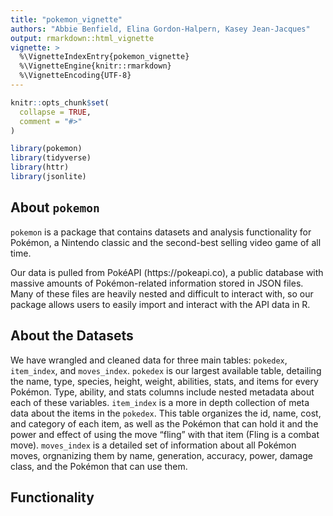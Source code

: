 ```yaml
---
title: "pokemon_vignette"
authors: "Abbie Benfield, Elina Gordon-Halpern, Kasey Jean-Jacques"
output: rmarkdown::html_vignette
vignette: >
  %\VignetteIndexEntry{pokemon_vignette}
  %\VignetteEngine{knitr::rmarkdown}
  %\VignetteEncoding{UTF-8}
---
```


```r
knitr::opts_chunk$set(
  collapse = TRUE,
  comment = "#>"
)
```

```r
library(pokemon)
library(tidyverse)
library(httr)
library(jsonlite)
```

## About `pokemon`
`pokemon` is a package that contains datasets and analysis functionality for Pokémon, a Nintendo classic and the second-best selling video game of all time.

Our data is pulled from PokéAPI (https://pokeapi.co), a public database with massive amounts of Pokémon-related information stored in JSON files. Many of these files are heavily nested and difficult to interact with, so our package allows users to easily import and interact with the API data in R.

## About the Datasets 
We have wrangled and cleaned data for three main tables: `pokedex`, `item_index`, and `moves_index`.
`pokedex` is our largest available table, detailing the name, type, species, height, weight, abilities, stats, and items for every Pokémon. Type, ability, and stats columns include nested metadata about each of these variables.
`item_index` is a more in depth collection of meta data about the items in the `pokedex`. This table organizes the id, name, cost, and category of each item, as well as the Pokémon that can hold it and the power and effect of using the move "fling" with that item (Fling is a combat move).
`moves_index` is a detailed set of information about all Pokémon moves, orgnanizing them by name, generation, accuracy, power, damage class, and the Pokémon that can use them.

## Functionality
